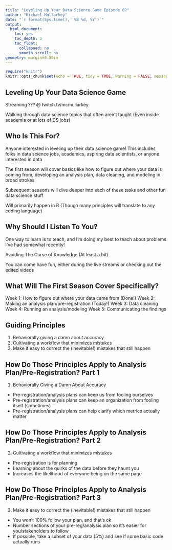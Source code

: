 ```yaml
---
title: "Leveling Up Your Data Science Game Episode 02"
author: "Michael Mullarkey"
date: "`r format(Sys.time(), '%B %d, %Y')`"
output:
  html_document:
    toc: yes
    toc_depth: 5
    toc_float:
      collapsed: no
      smooth_scroll: no
geometry: margin=0.50in
---
```


```r
require("knitr")
knitr::opts_chunk$set(echo = TRUE, tidy = TRUE, warning = FALSE, message = FALSE, include = FALSE)

```

## Leveling Up Your Data Science Game

Streaming ??? @ twitch.tv/mcmullarkey

Walking through data science topics that often aren't taught 
(Even inside academia or at lots of DS jobs)

## Who Is This For?

Anyone interested in leveling up their data science game! This includes folks in data science jobs, academics, aspiring data scientists, or anyone interested in data 

The first season will cover basics like how to figure out where your data is coming from, developing an analysis plan, data cleaning, and modeling in broad strokes

Subsequent seasons will dive deeper into each of these tasks and other fun data science stuff

Will primarily happen in R (Though many principles will translate to any coding language)


## Why Should I Listen To You?

One way to learn is to teach, and I'm doing my best to teach about problems I've had somewhat recently!

Avoiding The Curse of Knowledge (At least a bit)

You can come have fun, either during the live streams or checking out the edited videos



## What Will The First Season Cover Specifically?

Week 1: How to figure out where your data came from (Done!)
Week 2: Making an analysis plan/pre-registration (Today!)
Week 3: Data cleaning
Week 4: Running an analysis/modeling
Week 5: Communicating the findings


## Guiding Principles

1. Behaviorally giving a damn about accuracy
2. Cultivating a workflow that minimizes mistakes
3. Make it easy to correct the (inevitable!) mistakes that still happen



## How Do Those Principles Apply to Analysis Plan/Pre-Registration? Part 1 

1. Behaviorally Giving a Damn About Accuracy

- Pre-registration/analysis plans can keep us from fooling ourselves
- Pre-registration/analysis plans can keep an organization from fooling itself (sometimes) 
- Pre-registration/analysis plans can help clarify which metrics actually matter

## How Do Those Principles Apply to Analysis Plan/Pre-Registration? Part 2 

2. Cultivating a workflow that minimizes mistakes

- Pre-registration is for planning
- Learning about the quirks of the data before they haunt you
- Increases the likelihood of everyone being on the same page

## How Do Those Principles Apply to Analysis Plan/Pre-Registration? Part 3 

3. Make it easy to correct the (inevitable!) mistakes that still happen

- You won't 100% follow your plan, and that's ok
- Number sections of your pre-reg/analysis plan so it's easier for you/stakeholders to follow
- If possible, take a subset of your data (5%) and see if some basic code actually runs

